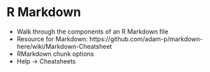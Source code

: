 # R Markdown {#rmarkdown}

- Walk through the components of an R Markdown file
 - Resource for Markdown: https://github.com/adam-p/markdown-here/wiki/Markdown-Cheatsheet
- RMarkdown chunk options
- Help -> Cheatsheets